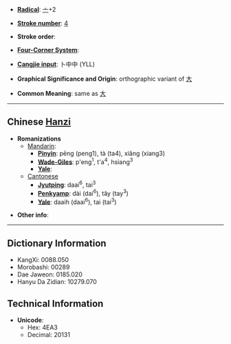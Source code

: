 * '''[[Wiktionary:Chinese radical index|Radical]]''': [[Wiktionary:Chinese radical index 亠|亠]]+2

* '''[[Wiktionary:Chinese total strokes index|Stroke number]]''': [[Wiktionary:Chinese total strokes index 4|4]]

* '''Stroke order''': 

* '''[[Wiktionary:Chinese four corner index|Four-Corner System]]''': 

* '''[[Wiktionary:Chinese Cangjie index|Cangjie input]]''': 卜中中 (YLL)

* '''Graphical Significance and Origin''': orthographic variant of [[大]]

* '''Common Meaning''': same as [[大]]

----

== Chinese [[Hanzi]] ==

* '''Romanizations'''
** [[Mandarin]]:
*** '''[[Pinyin]]''': pēng (peng1), tà (ta4), xiǎng (xiang3)
*** '''[[Wade-Giles]]''': p'eng<sup>1</sup>, t'a<sup>4</sup>, hsiang<sup>3</sup>
*** '''[[Yale]]''': 
**[[Cantonese]]
***'''[[Jyutping]]''': daai<sup>6</sup>, tai<sup>3</sup>
***'''[[Penkyamp]]''': dài (dai<sup>6</sup>), tây (tay<sup>3</sup>)
***'''[[Yale]]''': daaih (daai<sup>6</sup>), tai (tai<sup>3</sup>)

* '''Other info''': 

----

== Dictionary Information ==

* KangXi: 0088.050
* Morobashi: 00289
* Dae Jaweon: 0185.020
* Hanyu Da Zidian: 10279.070

== Technical Information ==

* '''Unicode''':
** Hex: 4EA3
** Decimal: 20131
